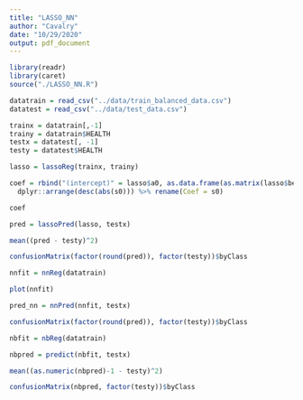 ```yaml
---
title: "LASSO_NN"
author: "Cavalry"
date: "10/29/2020"
output: pdf_document
---
```


```r
library(readr)
library(caret)
source("./LASSO_NN.R")
```

```r
datatrain = read_csv("../data/train_balanced_data.csv")
datatest = read_csv("../data/test_data.csv")

trainx = datatrain[,-1]
trainy = datatrain$HEALTH
testx = datatest[, -1]
testy = datatest$HEALTH

```

```r

lasso = lassoReg(trainx, trainy)

coef = rbind("(intercept)" = lasso$a0, as.data.frame(as.matrix(lasso$beta))) %>% 
  dplyr::arrange(desc(abs(s0))) %>% rename(Coef = s0)

coef

pred = lassoPred(lasso, testx)

mean((pred - testy)^2)

confusionMatrix(factor(round(pred)), factor(testy))$byClass

```


```r

nnfit = nnReg(datatrain)

plot(nnfit)

```

```r

pred_nn = nnPred(nnfit, testx)

confusionMatrix(factor(round(pred)), factor(testy))$byClass
```



```r

nbfit = nbReg(datatrain)

nbpred = predict(nbfit, testx)

mean((as.numeric(nbpred)-1 - testy)^2)

confusionMatrix(nbpred, factor(testy))$byClass

```






